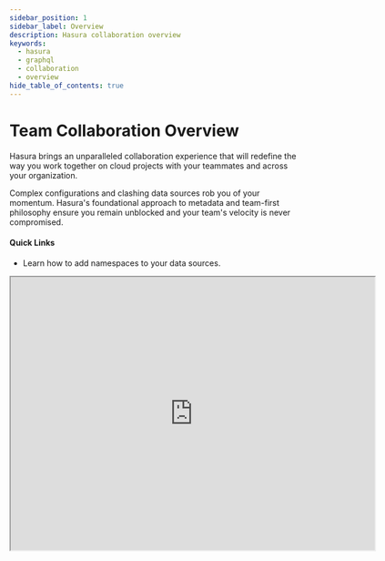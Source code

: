 ```yaml
---
sidebar_position: 1
sidebar_label: Overview
description: Hasura collaboration overview
keywords:
  - hasura
  - graphql
  - collaboration
  - overview
hide_table_of_contents: true
---
```



# Team Collaboration Overview

<div className="overview-header">
  <div className="overview-text">
    <p>
      Hasura brings an unparalleled collaboration experience that will redefine the way you work together on cloud
      projects with your teammates and across your organization.
    </p>
    <p>
      Complex configurations and clashing data sources rob you of your momentum. Hasura's foundational approach to
      metadata and team-first philosophy ensure you remain unblocked and your team's velocity is never compromised.
    </p>
    <h4>Quick Links</h4>
    <ul>
      <li>
        <VersionedLink to="/team-collaboration/metadata-namespaces/">
          Learn how to add namespaces to your data sources.
        </VersionedLink>
      </li>
    </ul>
  </div>
  <iframe
    src="https://drive.google.com/file/d/1Lf-PrDYF0yAworymLh6FS4RNIS2GngB1/preview"
    width="640"
    height="480"
    allow="autoplay"
  />
  {/* <iframe
        src="https://www.youtube.com/embed/9vZeQ5tHiQo"
        frameBorder="0"
        allow="accelerometer; autoplay; encrypted-media; gyroscope; picture-in-picture"
        allowFullScreen
      /> */}
</div>
